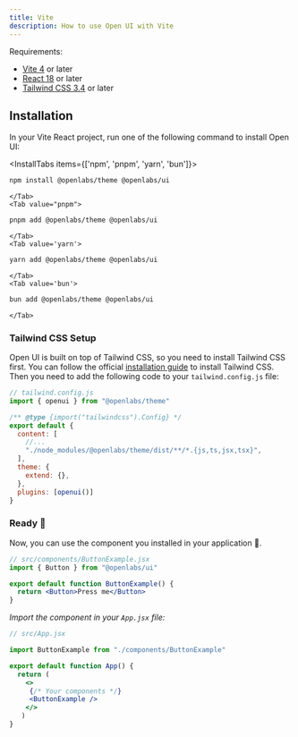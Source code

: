 ```yaml
---
title: Vite
description: How to use Open UI with Vite
---
```


Requirements:

- [Vite 4](https://vitejs.dev/) or later
- [React 18](https://reactjs.org/) or later
- [Tailwind CSS 3.4](https://tailwindcss.com/docs/guides/vite#react) or later

## Installation

In your Vite React project, run one of the following command to install Open UI:

<InstallTabs items={['npm', 'pnpm', 'yarn', 'bun']}>
    <Tab value='npm'>

```bash
npm install @openlabs/theme @openlabs/ui
```

    </Tab>
    <Tab value="pnpm">

```bash
pnpm add @openlabs/theme @openlabs/ui
```

    </Tab>
    <Tab value='yarn'>

```bash
yarn add @openlabs/theme @openlabs/ui
```

    </Tab>
    <Tab value='bun'>

```bash
bun add @openlabs/theme @openlabs/ui
```

    </Tab>

</InstallTabs>

### Tailwind CSS Setup

Open UI is built on top of Tailwind CSS, so you need to install Tailwind CSS first. You can follow the official
[installation guide](https://tailwindcss.com/docs/guides/vite#react) to install Tailwind CSS. Then you need to add 
the following code to your `tailwind.config.js` file:

```js
// tailwind.config.js
import { openui } from "@openlabs/theme"

/** @type {import("tailwindcss").Config} */
export default {
  content: [
    //...
    "./node_modules/@openlabs/theme/dist/**/*.{js,ts,jsx,tsx}",
  ],
  theme: {
    extend: {},
  },
  plugins: [openui()]
}
```

### Ready 🎉

Now, you can use the component you installed in your application 🎉.

```jsx
// src/components/ButtonExample.jsx
import { Button } from "@openlabs/ui"

export default function ButtonExample() {
  return <Button>Press me</Button>
}
```

_Import the component in your `App.jsx` file:_

```jsx
// src/App.jsx

import ButtonExample from "./components/ButtonExample"

export default function App() {
  return (
    <>
     {/* Your components */}
     <ButtonExample />    
    </>
   )
}
```